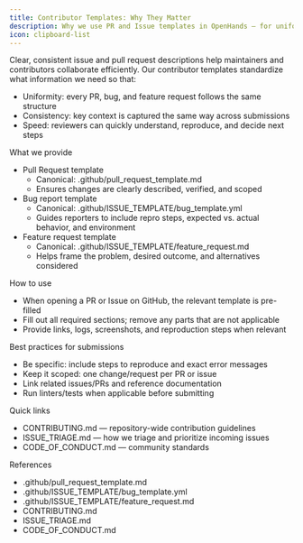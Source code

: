 ```yaml
---
title: Contributor Templates: Why They Matter
description: Why we use PR and Issue templates in OpenHands — for uniformity, consistency, and faster reviews
icon: clipboard-list
---
```


Clear, consistent issue and pull request descriptions help maintainers and contributors collaborate efficiently. Our contributor templates standardize what information we need so that:

- Uniformity: every PR, bug, and feature request follows the same structure
- Consistency: key context is captured the same way across submissions
- Speed: reviewers can quickly understand, reproduce, and decide next steps

What we provide

- Pull Request template
  - Canonical: .github/pull_request_template.md
  - Ensures changes are clearly described, verified, and scoped
- Bug report template
  - Canonical: .github/ISSUE_TEMPLATE/bug_template.yml
  - Guides reporters to include repro steps, expected vs. actual behavior, and environment
- Feature request template
  - Canonical: .github/ISSUE_TEMPLATE/feature_request.md
  - Helps frame the problem, desired outcome, and alternatives considered

How to use

- When opening a PR or Issue on GitHub, the relevant template is pre-filled
- Fill out all required sections; remove any parts that are not applicable
- Provide links, logs, screenshots, and reproduction steps when relevant

Best practices for submissions

- Be specific: include steps to reproduce and exact error messages
- Keep it scoped: one change/request per PR or issue
- Link related issues/PRs and reference documentation
- Run linters/tests when applicable before submitting

Quick links

- CONTRIBUTING.md — repository-wide contribution guidelines
- ISSUE_TRIAGE.md — how we triage and prioritize incoming issues
- CODE_OF_CONDUCT.md — community standards

References

- .github/pull_request_template.md
- .github/ISSUE_TEMPLATE/bug_template.yml
- .github/ISSUE_TEMPLATE/feature_request.md
- CONTRIBUTING.md
- ISSUE_TRIAGE.md
- CODE_OF_CONDUCT.md